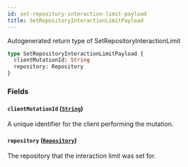 ```yaml
---
id: set-repository-interaction-limit-payload
title: SetRepositoryInteractionLimitPayload
---
```


Autogenerated return type of SetRepositoryInteractionLimit

```graphql
type SetRepositoryInteractionLimitPayload {
  clientMutationId: String
  repository: Repository
}
```

### Fields

#### `clientMutationId` ([`String`](/docs/api/scalars/string))

A unique identifier for the client performing the mutation.

#### `repository` ([`Repository`](/docs/api/objects/repository))

The repository that the interaction limit was set for.
